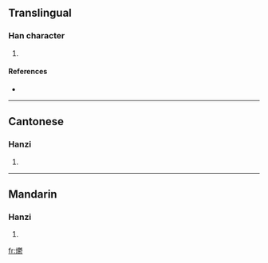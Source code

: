 ==Translingual==

===Han character===
{{Han char|rn=86|rad=火|as=29|sn=33|four=9482<sub>2</sub>|canj=火木木竹 (FDDH)}}

# {{defn|Han|sort=火29}}

====References====
* {{Han ref|kx=0688.240|dkj=19651|dj=1101.110|hdz=32251.060|uh=7229|ud=29225|bh=F9C6|bd=63942}}

----

==Cantonese==

===Hanzi===
{{yue-hanzi|jyut=|y=wat1}}

# {{defn|Cantonese}}

----

==Mandarin==

===Hanzi===
{{cmn-hanzi|pin=[[yù]] ([[yu4]])|wg=yü<sup>4</sup>}}

# {{defn|Mandarin}}

[[fr:爩]]